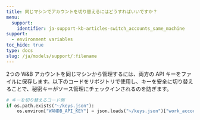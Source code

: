 ```yaml
---
title: 同じマシンでアカウントを切り替えるにはどうすればいいですか？
menu:
  support:
    identifier: ja-support-kb-articles-switch_accounts_same_machine
support:
  - environment variables
toc_hide: true
type: docs
slug: /ja/models/support/:filename
---
```

2つの W&B アカウントを同じマシンから管理するには、両方の API キーをファイルに保存します。以下のコードをリポジトリで使用し、キーを安全に切り替えることで、秘密キーがソース管理にチェックインされるのを防ぎます。

```python
# キーを切り替えるコード例
if os.path.exists("~/keys.json"):
    os.environ["WANDB_API_KEY"] = json.loads("~/keys.json")["work_account"]
```